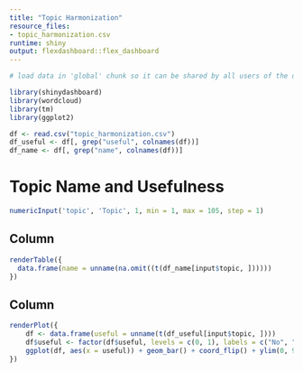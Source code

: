 ```yaml
---
title: "Topic Harmonization"
resource_files:
- topic_harmonization.csv
runtime: shiny
output: flexdashboard::flex_dashboard
---
```


```r
# load data in 'global' chunk so it can be shared by all users of the dashboard

library(shinydashboard)
library(wordcloud)
library(tm)
library(ggplot2)

df <- read.csv("topic_harmonization.csv")
df_useful <- df[, grep("useful", colnames(df))]
df_name <- df[, grep("name", colnames(df))]


```

Topic Name and Usefulness
=====================================

```r
numericInput('topic', 'Topic', 1, min = 1, max = 105, step = 1)
```

Column
------------------------------------------------------------------------
```r
renderTable({
  data.frame(name = unname(na.omit((t(df_name[input$topic, ])))))
})
```


Column
------------------------------------------------------------------------
```r
renderPlot({
    df <- data.frame(useful = unname(t(df_useful[input$topic, ])))
    df$useful <- factor(df$useful, levels = c(0, 1), labels = c("No", "Yes"))
    ggplot(df, aes(x = useful)) + geom_bar() + coord_flip() + ylim(0, 9) + theme_minimal() +  theme(text = element_text(size=16))
})    
```